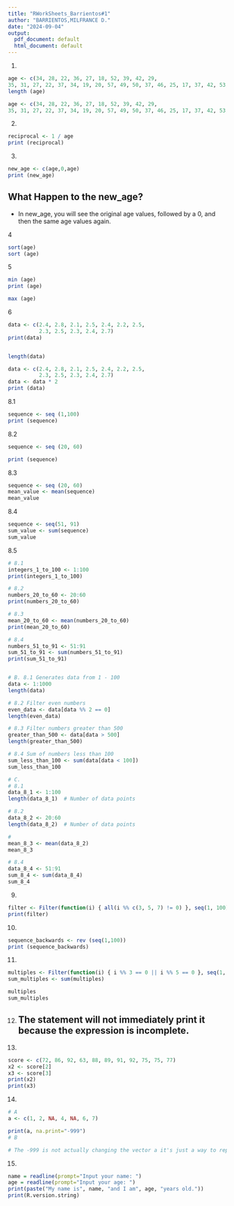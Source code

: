 ```yaml
---
title: "RWorkSheets_Barrientos#1"
author: "BARRIENTOS,MILFRANCE D."
date: "2024-09-04"
output:
  pdf_document: default
  html_document: default
---
```

1.
```r
age <- c(34, 28, 22, 36, 27, 18, 52, 39, 42, 29,
35, 31, 27, 22, 37, 34, 19, 20, 57, 49, 50, 37, 46, 25, 17, 37, 42, 53, 41, 51, 35, 24, 33, 41.)
length (age)

age <- c(34, 28, 22, 36, 27, 18, 52, 39, 42, 29,
35, 31, 27, 22, 37, 34, 19, 20, 57, 49, 50, 37, 46, 25, 17, 37, 42, 53, 41, 51, 35, 24, 33, 41.)


```
2.
```r
reciprocal <- 1 / age
print (reciprocal)

```
3.

```r
new_age <- c(age,0,age)
print (new_age)

```
## What Happen to the new_age? 
  - In new_age, you will see the original age values, followed by a 0, and then the same age values again.

4
```r
sort(age)
sort (age)
```
5
```r
min (age) 
print (age)
```
```r
max (age)

```
6
```r
data <- c(2.4, 2.8, 2.1, 2.5, 2.4, 2.2, 2.5,
          2.3, 2.5, 2.3, 2.4, 2.7)
print(data)


length(data)
```

```r
data <- c(2.4, 2.8, 2.1, 2.5, 2.4, 2.2, 2.5,
          2.3, 2.5, 2.3, 2.4, 2.7)
data <- data * 2
print (data)
```

 
 8.1
```r
sequence <- seq (1,100)
print (sequence)

```
8.2
```r
sequence <- seq (20, 60)

print (sequence)
```
8.3 
```r
sequence <- seq (20, 60)
mean_value <- mean(sequence)
mean_value 

```
8.4
```r
sequence <- seq(51, 91)
sum_value <- sum(sequence)
sum_value
```
8.5
```r
# 8.1 
integers_1_to_100 <- 1:100
print(integers_1_to_100)

# 8.2 
numbers_20_to_60 <- 20:60
print(numbers_20_to_60)

# 8.3 
mean_20_to_60 <- mean(numbers_20_to_60)
print(mean_20_to_60)

# 8.4 
numbers_51_to_91 <- 51:91
sum_51_to_91 <- sum(numbers_51_to_91)
print(sum_51_to_91)


```


```r
```


```r

# B. 8.1 Generates data from 1 - 100
data <- 1:1000
length(data)  

# 8.2 Filter even numbers
even_data <- data[data %% 2 == 0]
length(even_data)  

# 8.3 Filter numbers greater than 500
greater_than_500 <- data[data > 500]
length(greater_than_500)  

# 8.4 Sum of numbers less than 100
sum_less_than_100 <- sum(data[data < 100])
sum_less_than_100

# C. 
# 8.1 
data_8_1 <- 1:100
length(data_8_1)  # Number of data points

# 8.2 
data_8_2 <- 20:60
length(data_8_2)  # Number of data points

# 
mean_8_3 <- mean(data_8_2)
mean_8_3

# 8.4 
data_8_4 <- 51:91
sum_8_4 <- sum(data_8_4)
sum_8_4


```


9.
```r
filter <- Filter(function(i) { all(i %% c(3, 5, 7) != 0) }, seq(1, 100))
print(filter)

```
10. 
```r
sequence_backwards <- rev (seq(1,100))
print (sequence_backwards)
```
11. 
```r
multiples <- Filter(function(i) { i %% 3 == 0 || i %% 5 == 0 }, seq(1, 24))
sum_multiples <- sum(multiples)

multiples
sum_multiples
```
12. 
## The statement will not immediately print it because the expression is incomplete.

13.
```r
score <- c(72, 86, 92, 63, 88, 89, 91, 92, 75, 75, 77)
x2 <- score[2]
x3 <- score[3]
print(x2)
print(x3)
```
14. 
```r
# A
a <- c(1, 2, NA, 4, NA, 6, 7)

print(a, na.print="-999")
# B

# The -999 is not actually changing the vector a it's just a way to represent NA values during the print operation.

``` 
15. 
```r
name = readline(prompt="Input your name: ")
age = readline(prompt="Input your age: ")
print(paste("My name is", name, "and I am", age, "years old."))
print(R.version.string)
```












 
 









